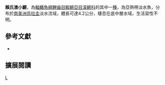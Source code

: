 {{Speciesbox 
| taxon = Austrolebias reicherti
| status = NE
| status_system = IUCN3.1
| authority = [[Loureiro|Loureiro]] & [[García|García]], 2004
| synonyms = }}
'''賴氏澳小鱂'''，為[[輻鰭魚綱|輻鰭魚綱]][[鯉齒目|鯉齒目]][[鰕鱂亞目|鰕鱂亞目]][[溪鱂科|溪鱂科]]的其中一[[種|種]]，為亞熱帶淡水魚，分布於[[南美洲|南美洲]][[烏拉圭|烏拉圭]]淡水流域，體長可達4.2公分，棲息在底中層水域，生活習性不明。

== 參考文獻 ==
*{{FishBase_species|genus=Austrolebias|species=reicherti|year=2014|month=8}}

== 擴展閱讀 ==
{{refbegin}}
{{wikispecies-inline|Austrolebias reicherti|賴氏澳小鱂}}
{{refend}}
{{Taxonbar|from=Q5524858}}

[[Category:澳小鱂屬|L]]


{{魚類小作品}}